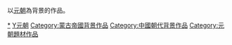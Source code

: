 以[[元朝|元朝]]為背景的作品。

{{中國歷史劃分類導航|背景作品}}

[[Category:元朝|*]]
[[Category:13世紀背景作品|Y元朝]]
[[Category:蒙古帝國背景作品‎|Category:蒙古帝國背景作品‎]]
[[Category:中國朝代背景作品|Category:中國朝代背景作品]]
[[Category:元朝題材作品|Category:元朝題材作品]]